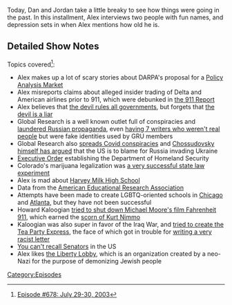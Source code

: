 {{Episode
    | title             = July 29-30, 2003
    | caption           = [https://knowledgefight.libsyn.com/678-july-29-30-2003 Listen to this episode on Libsyn]
    | episodeNumber     = 678
    | length            = 01:53:47
    | airDate           = May 9, 2022
    | coverageStartDate = July 29, 2003
    | coverageEndDate   = July 30, 2003
    | previousEpisode   = [[677: May 4, 2022]]
    | nextEpisode       = [[679: May 9, 2022]]
}}

{{Stub}}

Today, Dan and Jordan take a little breaky to see how things were going in the past. In this installment, Alex interviews two people with fun names, and depression sets in when Alex mentions how old he is.

==Detailed Show Notes==

Topics covered<ref>[https://knowledgefight.com/research/2022/5/8/episode-678-july-29-30-2022 Episode #678: July 29-30, 2003]</ref>:

*Alex makes up a lot of scary stories about DARPA's proposal for a [https://ciaotest.cc.columbia.edu/olj/si/si_2_9/si_2_9_lor01.pdf Policy Analysis Market]
*Alex misreports claims about alleged insider trading of Delta and American airlines prior to 911, which were debunked in [https://www.9-11commission.gov/report/911Report.pdf the 911 Report]
*Alex believes that [https://www.biblegateway.com/passage/?search=Luke%204&version=KJV the devil rules all governments], but forgets that [https://www.biblegateway.com/passage/?search=John%208%3A44&version=NIV the devil is a liar]
*Global Research is a well known outlet full of conspiracies and [https://www.cbc.ca/news/science/russian-disinformation-global-research-website-1.5767208 laundered Russian propaganda], even [https://www.state.gov/wp-content/uploads/2020/08/Pillars-of-Russia%E2%80%99s-Disinformation-and-Propaganda-Ecosystem_08-04-20.pdf having 7 writers who weren't real people] but were fake identities used by GRU members
*Global Research also [https://apnews.com/article/conspiracy-theories-iran-only-on-ap-media-misinformation-bfca6d5b236a29d61c4dd38702495ffe spreads Covid conspiracies] and [https://marktaliano.net/the-neoliberal-neo-nazi-coup-in-ukraine-with-michel-chossudovsky/ Chossudovsky himself has argued] that the US is to blame for Russia invading Ukraine
*[https://www.govinfo.gov/content/pkg/WCPD-2001-10-15/pdf/WCPD-2001-10-15-Pg1434.pdf Executive Order] establishing the Department of Homeland Security
*Colorado's marijuana legalization was [https://www.forbes.com/sites/roberthoban/2021/05/23/the-success-of-colorados-marijuana-tax-dollars/?sh=42f1a8d7529d a very successful state law experiment]
*Alex is mad about [https://www.schools.nyc.gov/schools/M586 Harvey Milk High School]
*Data from the [https://www.utep.edu/education/el3lab/_Files/docs/LGBTQ-Fact-Sheet---Student-Achievement-and-Educational-Attainment.pdf American Educational Research Association]
*Attempts have been made to create LGBTQ-oriented schools in [https://chicago.gopride.com/news/article.cfm/articleid/6567025 Chicago] and [https://thegavoice.com/news/pride-school-atlanta-closes-their-doors/ Atlanta], but they have not been successful
*Howard Kaloogian [https://www.mcall.com/news/mc-xpm-2004-06-23-3534097-story.html tried to shut down Michael Moore's film Fahrenheit 911], which earned the [https://web.archive.org/web/20040626154452/http://www.altpr.org/modules.php?file=article&mode=thread&name=News&op=modload&order=0&sid=201&thold=0 scorn of Kurt Nimmo]
*Kaloogian was also super in favor of the Iraq War, and [https://web.archive.org/web/20090904162153/http://tpmmuckraker.talkingpointsmemo.com/2009/09/legendary_gop_bamboozler_hitches_wagon_to_tea_part.php tried to create the Tea Party Express], the face of which got in trouble for [https://web.archive.org/web/20100723230621/https://www.nydailynews.com/news/politics/2010/07/18/2010-07-18_tea_party_express_leader_mark_williams_expelled_over_colored_people_letter.html writing a very racist letter]
*[https://www.cga.ct.gov/PS98/rpt%5Colr%5Chtm/98-R-1540.htm You can't recall Senators] in the US
*Alex likes [https://www.adl.org/sites/default/files/documents/assets/pdf/combating-hate/Willis-Carto-Extremism-in-America.pdf the Liberty Lobby], which is an organization created by a neo-Nazi for the purpose of demonizing Jewish people

[[Category:Episodes]]
